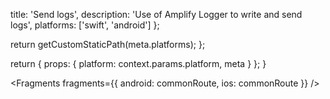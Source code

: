 
  title: 'Send logs',
  description: 'Use of Amplify Logger to write and send logs',
  platforms: ['swift', 'android']
};

  return getCustomStaticPath(meta.platforms);
};

  return {
    props: {
      platform: context.params.platform,
      meta
    }
  };
}


<Fragments
  fragments={{
    android: commonRoute,
    ios: commonRoute
  }}
/>
